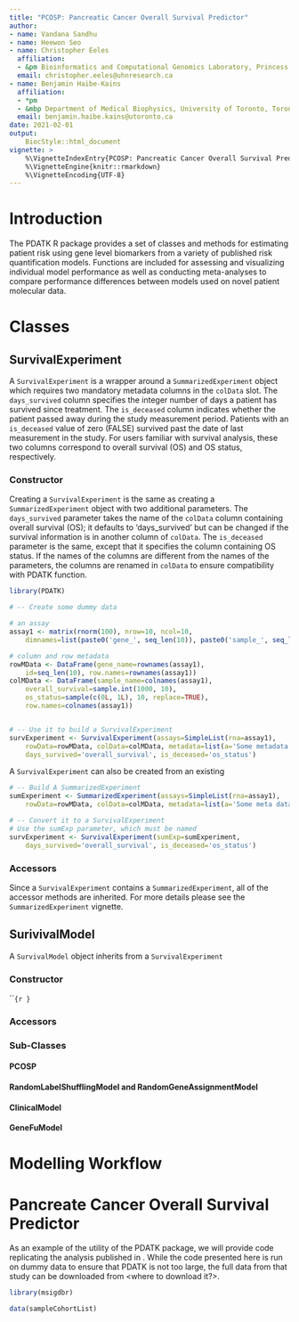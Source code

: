 ```yaml
---
title: "PCOSP: Pancreatic Cancer Overall Survival Predictor"
author:
- name: Vandana Sandhu
- name: Heewon Seo
- name: Christopher Eeles
  affiliation:
  - &pm Bioinformatics and Computational Genomics Laboratory, Princess Margaret Cancer Center,University Health Network, Toronto, Ontario, Canada
  email: christopher.eeles@uhnresearch.ca
- name: Benjamin Haibe-Kains
  affiliation:
  - *pm
  - &mbp Department of Medical Biophysics, University of Toronto, Toronto, Canada
  email: benjamin.haibe.kains@utoronto.ca
date: 2021-02-01
output:
    BiocStyle::html_document
vignette: >
    %\VignetteIndexEntry{PCOSP: Pancreatic Cancer Overall Survival Predictor}
    %\VignetteEngine{knitr::rmarkdown}
    %\VignetteEncoding{UTF-8}
---
```


# Introduction

The PDATK R package provides a set of classes and methods for estimating
patient risk using gene level biomarkers from a variety of published risk
quantification models. Functions are included for assessing and visualizing
individual model performance as well as conducting meta-analyses to compare
performance differences between models used on novel patient molecular data.

# Classes

## SurvivalExperiment

A `SurvivalExperiment` is a wrapper around a `SummarizedExperiment` object
which requires two mandatory metadata columns in the `colData` slot. The
`days_survived` column specifies the integer number of days a patient has
survived since treatment. The `is_deceased` column indicates whether the patient
passed away during the study measurement period. Patients with an
`is_deceased` value of zero (FALSE) survived past the date of last measurement
in the study. For users familiar with survival analysis, these two columns
correspond to overall survival (OS) and OS status, respectively.

### Constructor

Creating a `SurvivalExperiment` is the same as creating a `SummarizedExperiment`
object with two additional parameters. The `days_survived` parameter takes
the name of the `colData` column containing overall survival (OS); it defaults to
'days_survived' but can be changed if the survival information is in another
column of `colData`. The `is_deceased` parameter is the same, except that it
specifies the column containing OS status. If the names of the columns are
different from the names of the parameters, the columns are renamed in `colData`
to ensure compatibility with PDATK function.


```r
library(PDATK)
```


```r
# -- Create some dummy data

# an assay
assay1 <- matrix(rnorm(100), nrow=10, ncol=10,
    dimnames=list(paste0('gene_', seq_len(10)), paste0('sample_', seq_len(10))))

# column and row metadata
rowMData <- DataFrame(gene_name=rownames(assay1),
    id=seq_len(10), row.names=rownames(assay1))
colMData <- DataFrame(sample_name=colnames(assay1),
    overall_survival=sample.int(1000, 10),
    os_status=sample(c(0L, 1L), 10, replace=TRUE),
    row.names=colnames(assay1))


# -- Use it to build a SurvivalExperiment
survExperiment <- SurvivalExperiment(assays=SimpleList(rna=assay1),
    rowData=rowMData, colData=colMData, metadata=list(a='Some metadata'),
    days_survived='overall_survival', is_deceased='os_status')
```
A `SurvivalExperiment` can also be created from an existing

```r
# -- Build A SummarizedExperiment
sumExperiment <- SummarizedExperiment(assays=SimpleList(rna=assay1),
    rowData=rowMData, colData=colMData, metadata=list(a='Some meta data'))

# -- Convert it to a SurvivalExperiment
# Use the sumExp parameter, which must be named
survExperiment <- SurvivalExperiment(sumExp=sumExperiment,
    days_survived='overall_survival', is_deceased='os_status')
```

### Accessors

Since a `SurvivalExperiment` contains a `SummarizedExperiment`, all of the
accessor methods are inherited. For more details please see the
`SummarizedExperiment` vignette.

## SurivivalModel

A `SurvivalModel` object inherits from a `SurvivalExperiment`

### Constructor

```{r }`

### Accessors


### Sub-Classes

#### PCOSP


#### RandomLabelShufflingModel and RandomGeneAssignmentModel


#### ClinicalModel


#### GeneFuModel

# Modelling Workflow

##

##

# Pancreate Cancer Overall Survival Predictor

As an example of the utility of the PDATK package, we will provide code
replicating the analysis published in <insert PCSOP citation>. While the
code presented here is run on dummy data to ensure that PDATK is not too large,
the full data from that study can be downloaded from <where to download it?>.

```r
library(msigdbr)
```
```r
data(sampleCohortList)
```

```r

```